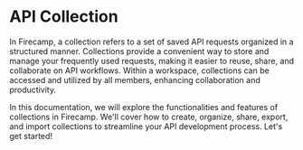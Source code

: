 # API Collection

In Firecamp, a collection refers to a set of saved API requests organized in a structured manner. Collections provide a convenient way to store and manage your frequently used requests, making it easier to reuse, share, and collaborate on API workflows. Within a workspace, collections can be accessed and utilized by all members, enhancing collaboration and productivity.

In this documentation, we will explore the functionalities and features of collections in Firecamp. We'll cover how to create, organize, share, export, and import collections to streamline your API development process. Let's get started!